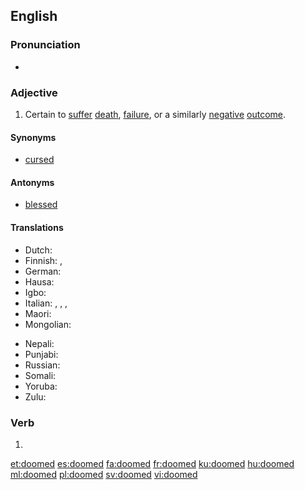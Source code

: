 ==English==

===Pronunciation===
* {{audio|en-us-doomed.ogg|Audio (US)|lang=en}}

===Adjective===
{{en-adj}}

# Certain to [[suffer]] [[death]], [[failure]], or a similarly [[negative]] [[outcome]].

====Synonyms====
* [[cursed]]

====Antonyms====
* [[blessed]]

====Translations====
{{trans-top|certain to suffer death, failure, or a similarly negative outcome}}
* Dutch: {{t+|nl|gedoemd}}
* Finnish: {{t|fi|tuomittu}}, {{t|fi|tuhon oma}}
* German: {{t+|de|verurteilt}}
* Hausa: {{t|ha|wanzuwa}}
* Igbo: {{t|ig|idikwe}}
* Italian: {{t+|it|condannato|m}}, {{t+|it|condannata|f}}, {{t+|it|spacciato|m}}, {{t+|it|spacciata|f}}
* Maori: {{t|mi|meake}}
* Mongolian: {{t|mn|хувь тавилан|sc=Cyrl}}
{{trans-mid}}
* Nepali: {{t|ne|बर्बाद|tr=barbāda|sc=Deva}}
* Punjabi: {{t|pa|ਤਬਾਹ ਕਰ ਦਿੱਤੀ|tr=tabāha kara ditī|sc=Guru}}
* Russian: {{t+|ru|обречённый|sc=Cyrl}}
* Somali: {{t|so|dhegjar}}
* Yoruba: {{t|yo|ijakule}}
* Zulu: {{t|zu|owawuzobhujiswa}}
{{trans-bottom}}

===Verb===
{{head|en|verb form}}

# {{en-past of|doom}}

[[et:doomed]]
[[es:doomed]]
[[fa:doomed]]
[[fr:doomed]]
[[ku:doomed]]
[[hu:doomed]]
[[ml:doomed]]
[[pl:doomed]]
[[sv:doomed]]
[[vi:doomed]]